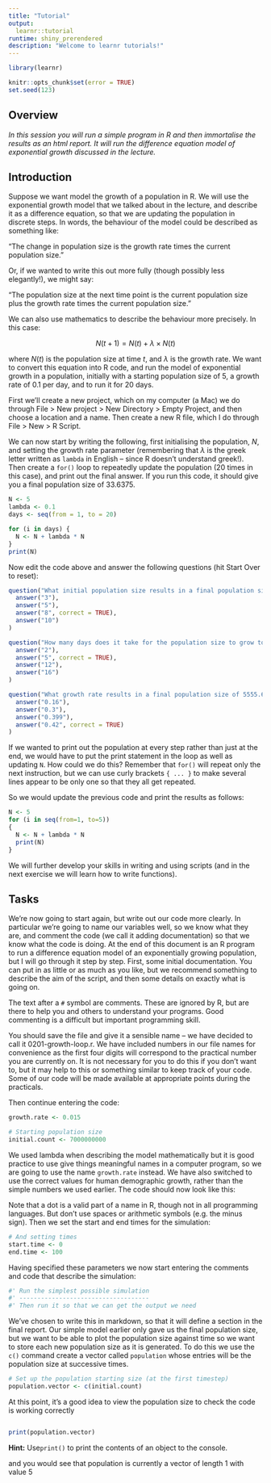 ```yaml
---
title: "Tutorial"
output: 
  learnr::tutorial
runtime: shiny_prerendered
description: "Welcome to learnr tutorials!"
---
```


```r
library(learnr)

knitr::opts_chunk$set(error = TRUE)
set.seed(123)
```


## Overview

*In this session you will run a simple program in R and then immortalise the results as an html report. It will run the difference equation model of exponential growth discussed in the lecture.*


## Introduction 

Suppose we want model the growth of a population in R. We will use the 
exponential growth model that we talked about in the lecture, and describe it 
as a difference equation, so that we are updating the population in discrete 
steps. In words, the behaviour of the model could be described as something 
like:

"The change in population size is the growth rate times the current population 
size."

Or, if we wanted to write this out more fully (though possibly less elegantly!), 
we might say:

"The population size at the next time point is the current population size plus 
the growth rate times the current population size."

We can also use mathematics to describe the behaviour more precisely. In this 
case: 

$$N(t+1) = N(t) + \lambda \times N(t)$$

where $N(t)$ is the population size at time $t$, and $\lambda$ is the growth 
rate. We want to convert this equation into R code, and run the model of 
exponential growth in a population, initially with a starting population size 
of 5, a growth rate of 0.1 per day, and to run it for 20 days.

First we’ll create a new project, which on my computer (a Mac) we do through 
File > New project > New Directory > Empty Project, and then choose a location 
and a name. Then create a new R file, which I do through File > New > R Script. 

We can now start by writing the following, first initialising the population, 
$N$, and setting the growth rate parameter (remembering that $\lambda$ is the 
greek letter written as `lambda` in English – since R doesn’t understand 
greek!). Then create a `for()` loop to repeatedly update the population (20 
times in this case), and print out the final answer. If you run this code, it 
should give you a final population size of 33.6375.

```r
N <- 5
lambda <- 0.1
days <- seq(from = 1, to = 20)

for (i in days) {
  N <- N + lambda * N
}
print(N)
```

Now edit the code above and answer the following questions (hit Start Over to 
reset): 

```r
question("What initial population size results in a final population size of 53.82?",
  answer("3"),
  answer("5"),
  answer("8", correct = TRUE),
  answer("10")
)
```

```r
question("How many days does it take for the population size to grow to 8.05255?",
  answer("2"),
  answer("5", correct = TRUE),
  answer("12"),
  answer("16")
)
```

```r
question("What growth rate results in a final population size of 5555.676",
  answer("0.16"),
  answer("0.3"),
  answer("0.399"),
  answer("0.42", correct = TRUE)
)
```

If we wanted to print out the population at every step rather than just at the 
end, we would have to put the print statement in the loop as well as updating 
`N`. How could we do this? Remember that `for()` will repeat only the next 
instruction, but we can use curly brackets `{ ... }` to make several lines 
appear to be only one so that they all get repeated.

So we would update the previous code and print the results as follows:

```r
N <- 5
for (i in seq(from=1, to=5))
{
  N <- N + lambda * N
  print(N)
}
```

We will further develop your skills in writing and using scripts (and in the 
next exercise we will learn how to write functions).

## Tasks

We’re now going to start again, but write out our code more clearly. In 
particular we’re going to name our variables well, so we know what they are, 
and comment the code (we call it adding documentation) so that we know what the 
code is doing. At the end of this document is an R program to run a difference 
equation model of an exponentially growing population, but I will go through it 
step by step. First, some initial documentation. You can put in as little or as 
much as you like, but we recommend something to describe the aim of the script, 
and then some details on exactly what is going on.

The text after a `#` symbol are comments. These are ignored by R, but are there 
to help you and others to understand your programs. Good commenting is a 
difficult but important programming skill. 

You should save the file and give it a sensible name – we have decided to call 
it 0201-growth-loop.r. We have included numbers in our file names for 
convenience as the first four digits will correspond to the practical number 
you are currently on. It is not necessary for you to do this if you don’t want 
to, but it may help to this or something similar to keep track of your code.  
Some of our code will be made available at appropriate points during the 
practicals. 

Then continue entering the code:

```r
growth.rate <- 0.015

# Starting population size
initial.count <- 7000000000
```

We used lambda when describing the model mathematically but it is good practice 
to use give things meaningful names in a computer program, so we are going to 
use the name `growth.rate` instead. We have also switched to use the correct 
values for human demographic growth, rather than the simple numbers we used 
earlier. The code should now look like this:

Note that a dot is a valid part of a name in R, though not in all programming 
languages. But don’t use spaces or arithmetic symbols (e.g. the minus sign).
Then we set the start and end times for the simulation:

```r
# And setting times
start.time <- 0
end.time <- 100
```

Having specified these parameters we now start entering the comments and code 
that describe the simulation:

```r
#' Run the simplest possible simulation
#' ------------------------------------
#' Then run it so that we can get the output we need
```

We’ve chosen to write this in markdown, so that it will define a section in the 
final report. Our simple model earlier only gave us the final population size, 
but we want to be able to plot the population size against time so we want to 
store each new population size as it is generated. To do this we use the `c()` 
command create a vector called `population` whose entries will be the 
population size at successive times.

```r
# Set up the population starting size (at the first timestep)
population.vector <- c(initial.count)
```

At this point, it's a good idea to view the population size to check the code 
is working correctly 

```r

```

```r
print(population.vector)
```

<div id="print-populationvector-hint">
**Hint:** Use`print()` to print the contents of an object to the console. 
</div>

and you would see that population is currently a vector of length 1 with value 5
